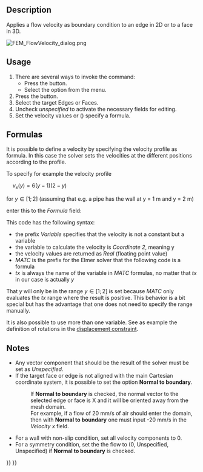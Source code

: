 <languages/>

{{Docnav
|[[FEM_ConstraintInitialPressure|Constraint initial pressure]]
|[[FEM_ConstraintPlaneRotation|Constraint plane rotation]]
|[[FEM_Workbench|FEM]]
|IconL=FEM_ConstraintInitialPressure.svg
|IconR=FEM_ConstraintPlaneRotation.svg
|IconC=Workbench_FEM.svg
}}

{{GuiCommandContainer|
{{GuiCommand
|Name=FEM ConstraintFlowVelocity
|MenuLocation=Model → Fluid boundary conditions → Flow velocity boundary condition
|Workbenches=[[FEM_Workbench|FEM]]
|SeeAlso=[[FEM_ConstraintInitialFlowVelocity|Constraint initial flow velocity]]
}}
{{GuiCommandFemInfo
|Solvers=Elmer
}}
}}

==Description==

Applies a flow velocity as boundary condition to an edge in 2D or to a face in 3D.

[[File:FEM_FlowVelocity_dialog.png]]
{{Caption|The FEM flow velocity task panel}}

==Usage==

# There are several ways to invoke the command:
#* Press the {{Button|[[Image:FEM_ConstraintFlowVelocity.svg|16px]] [[FEM_ConstraintFlowVelocity|Flow velocity boundary condition]]}} button.
#* Select the {{MenuCommand|Model → Fluid boundary conditions → [[Image:FEM_ConstraintFlowVelocity.svg|16px]] Flow velocity boundary condition}} option from the menu.
# Press the {{Button|Add}} button.
# Select the target Edges or Faces.
# Uncheck ''unspecified'' to activate the necessary fields for editing.
# Set the velocity values or ({{Version|0.21}}) specify a formula.

==Formulas==

{{Version|0.21}}

It is possible to  define a velocity by specifying the velocity profile as formula. In this case the solver sets the velocities at the different positions according to the profile.

To specify for example the velocity profile

<math>\quad
v_{x} (y)=6\left(y-1\right)\left(2-y\right)
</math>

for <math>y\in[1;2]</math> (assuming that e.g. a pipe has the wall at y = 1 m and y = 2 m)

enter this to the ''Formula'' field:</br>
{{incode| Variable Coordinate 2; Real MATC "6*(tx-1)*(2-tx)"}}

This code has the following syntax:
* the prefix ''Variable'' specifies that the velocity is not a constant but a variable
* the variable to calculate the velocity is ''Coordinate 2'', meaning y
* the velocity values are returned as ''Real'' (floating point value)
* ''MATC'' is the prefix for the Elmer solver that the following code is a formula
* ''tx'' is always the name of the variable in ''MATC'' formulas, no matter that ''tx'' in our case is actually ''y''

That ''y'' will only be in the range <math>y\in[1;2]</math> is set because ''MATC'' only evaluates the ''tx'' range where the result is positive. This behavior is a bit special but has the advantage that one does not need to specify the range manually.

It is also possible to use more than one variable. See as example the definition of rotations in the [[FEM_ConstraintDisplacement#Rotations|displacement constraint]].

==Notes==

* Any vector component that should be the result of the solver must be set as ''Unspecified''.
* If the target face or edge is not aligned with the main Cartesian coordinate system, it is possible to set the option '''Normal to boundary'''.
*: If  '''Normal to boundary''' is checked, the normal vector to the selected edge or face is X and it will be oriented away from the mesh domain.
*: For example, if a flow of 20 mm/s of air should enter the domain, then with '''Normal to boundary''' one must input -20 mm/s in the ''Velocity x'' field.

* For a wall with non-slip condition, set all velocity components to 0.
* For a symmetry condition, set the the flow to (0, Unspecified, Unspecified) if '''Normal to boundary''' is checked.


{{Docnav
|[[FEM_ConstraintInitialPressure|Constraint initial pressure]]
|[[FEM_ConstraintPlaneRotation|Constraint plane rotation]]
|[[FEM_Workbench|FEM]]
|IconL=FEM_ConstraintInitialPressure.svg
|IconR=FEM_ConstraintPlaneRotation.svg
|IconC=Workbench_FEM.svg
}}

{{FEM Tools navi{{#translation:}}}}
{{Userdocnavi{{#translation:}}}}